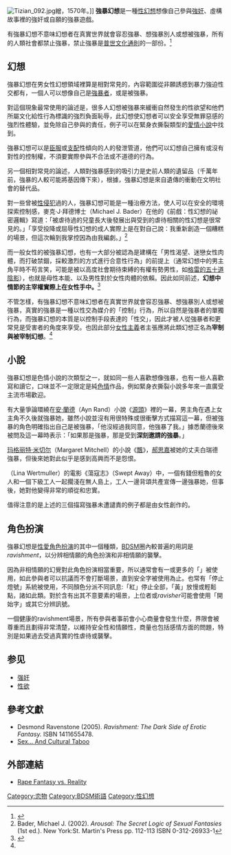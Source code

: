 {{强奸}}
[[File:Tizian_092.jpg|thumb]]繒，1570年。]]
'''強暴幻想'''是一種[[性幻想|性幻想]]想像自己參與[[強奸|強奸]]、虛構故事裡的強奸或自願的強暴遊戲。

有強暴幻想不意味幻想者在真實世界就會容忍強暴、想強暴別人或想被強暴，所有的人類社會都禁止強暴，禁止強暴是[[普世文化通則|普世文化通則]]的一部份。<ref>{{Cite web |url=http://joelvelasco.net/teaching/2890/brownlisthumanuniversals.pdf |title=存档副本 |accessdate=2019-05-30 |archive-date=2020-05-10 |archive-url=https://web.archive.org/web/20200510091527/http://joelvelasco.net/teaching/2890/brownlisthumanuniversals.pdf |dead-url=yes }}</ref>

==幻想==
強暴幻想在男女性幻想領域裡算是相對常見的，內容範圍從非願誘惑到暴力強迫性交都有，一個人可以想像自己是[[强奸|強暴者]]，或是被強暴。

對這個現象最常使用的論述是，很多人幻想被強暴來緩衝自然發生的性欲望和他們所屬文化給性行為標識的強烈負面恥辱，此幻想使幻想者可以安全享受無罪惡感的強烈性體驗，並免除自己參與的責任，例子可以在緊身衣撕裂類型的[[愛情小說|愛情小說]]中找到。

強暴幻想可以是[[BDSM#臣服行為|臣服]]或[[BDSM#支配行為|支配]]性傾向的人的發泄管道，他們可以幻想自己擁有或沒有對性的控制權，不須要實際參與不合法或不道德的行為。

另一個相對常見的論述，人類對強暴感到的吸引力是史前人類的遺留品（千萬年前，強暴的人較可能將基因傳下來），根據{{le|社會生物學的強暴理論|Sociobiological theories of rape}}，強暴幻想是來自遺傳的衝動在文明社會的替代品。

對一些曾被[[性侵犯|性侵犯]]過的人，強暴幻想可能是一種治療方法，使人可以在安全的環境探索控制感，麥克·J·拜德博士（Michael J. Bader）在他的《前戲：性幻想的祕密邏輯》寫道：「被虐待過的兒童長大後發展出與受到的虐待相關的性幻想是很常見的。」「享受投降或屈辱性幻想的成人實際上是在對自己說：我重新創造一個糟糕的場景，但這次輪到我掌控因為由我編劇。」<ref>Bader, Michael J. (2002). ''Arousal: The Secret Logic of Sexual Fantasies'' (1st ed.). New York:St. Martin's Press pp. 112-113 ISBN 0-312-26933-1</ref>

而一般女性的被強暴幻想，也有一大部分被認為是建構在「男性渴望、迷戀女性肉體，而打破禁錮，採較激烈的方式進行合意性行為」的前提上（通常幻想中的男主角平時不苟言笑，可能是被以高度社會期待束縛的有權有勢男性，如[[格雷的五十道陰影|格雷的五十道陰影]]），也就是母性本能、以及男性對於女性肉體的依賴。因此如同前述，'''幻想中情節的主宰權實際上在女性手中。'''<ref name="#1">{{Cite web |url=https://womany.net/read/article/9301 |title=存档副本 |accessdate=2018-01-24 |archive-date=2018-01-24 |archive-url=https://web.archive.org/web/20180124135722/https://womany.net/read/article/9301 |dead-url=no }}</ref>

不管怎樣，有強暴幻想不意味幻想者在真實世界就會容忍強暴、想強暴別人或想被強暴，真實的強暴是一種以性交為媒介的「控制」行為，所以自然是強暴者的單獨行為，而強暴幻想的本質是以控制手段表達的「性交」，因此才被人從強暴者和更常見是受害者的角度來享受。也因此部分[[女性主義|女性主義]]者主張應將此類幻想正名為'''宰制與被宰制幻想'''。<ref name="#1"/>

==小說==

強暴幻想是色情小說的次類型之一，就如同一些人喜歡想像強暴，也有一些人喜歡寫和讀它，口味並不一定限定是純[[色情|色情]]作品，例如緊身衣撕裂小說多年來一直廣受主流市場歡迎。

有大量爭論環繞在[[艾茵·兰德|安·蘭德]]（Ayn Rand）小說《[[源頭|源頭]]》裡的一幕，男主角在遇上女主角不久後就強暴她，雖然小說並沒有用很特殊或很衝擊方式描寫這一幕，但被強暴的角色明確指出自己是被強暴，「他沒經過我同意，他強暴了我。」據悉蘭德後來被問及這一幕時表示：「如果那是強暴，那是受到'''深刻邀請的強暴'''。」

[[玛格丽特·米切尔|玛格丽特·米切尔]]（Margaret Mitchell）的小說《[[飄|飄]]》，[[郝思嘉|郝思嘉]]被她的丈夫白瑞德強暴，但後來她對此似乎是感到高興而不是怨恨。

{{le|莉娜·惠特穆勒|Lina_Wertmüller}}（Lina Wertmuller）的電影《蕩寇志》（Swept Away）中，一個有錢但粗魯的女人和一個下級工人一起擱淺在無人島上，工人一邊背頌共產宣傳一邊強暴她，但事後，她對他變得非常的順從和忠實。

值得注意的是上述的三個描寫強暴未遭譴責的例子都是由女性創作的。

==角色扮演==
強暴幻想是[[性愛角色扮演|性愛角色扮演]]的其中一個種類，[[BDSM|BDSM]]圈內較普遍的用詞是''ravishment''，以分辨相情願的角色扮演和非相情願的襲擊。{{Fact|time=2007-07-16T11:04:17Z}}

因為非相情願的幻覺對此角色扮演相當重要，所以通常會有一或更多的「{{le|安全字|Safeword}}」被使用，如此參與者可以抗議而不會打斷場景，直到安全字被使用為止。也常有「停止燈號」系統被使用，不同顏色分派不同訊息:「紅」停止全部，「黃」放慢或輕鬆點，諸如此類。對於含有出其不意要素的場景，上位者或''ravisher''可能會使用「開始字」或其它分辨訊號。{{Fact|time=2007-07-16T11:04:17Z}}

一個健康的ravishment場景，所有參與者事前會小心商量會發生什麼，界限會被尊重而且劃得非常清楚，以維持安全性和情願性，商量也包括感情方面的問題，特別是如果過去受過真實的性虐待或襲擊。{{Fact|time=2007-07-16T11:04:17Z}}

==参见==
*[[强奸|强奸]]
*[[性欲|性欲]]

==參考文獻==
<references/>
*Desmond Ravenstone (2005). ''Ravishment: The Dark Side of Erotic Fantasy.'' ISBN 1411655478.
*[https://web.archive.org/web/20060706175457/http://mentalhelp.net/psyhelp/chap10/chap10r.htm Sex... And Cultural Taboo]

==外部連結==
*[http://www.deviantdesires.com/askme/rape.html Rape Fantasy vs. Reality] {{Wayback|url=http://www.deviantdesires.com/askme/rape.html |date=20060824002830 }}
[[Category:恋物|Category:恋物]]
[[Category:BDSM術語|Category:BDSM術語]]
[[Category:性幻想|Category:性幻想]]
